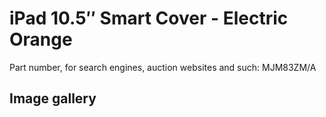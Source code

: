 
# iPad 10.5″ Smart Cover - Electric Orange

Part number, for search engines, auction websites and such: MJM83ZM/A

## Image gallery

<div style={{ width: "768px" }}>
  <GalleryComponent
    images={[
      {
        original: "/everysource/MJM83.png",
        thumbnail: "/everypreview/MJM83.png",
      }
    ]}
  />
</div>
